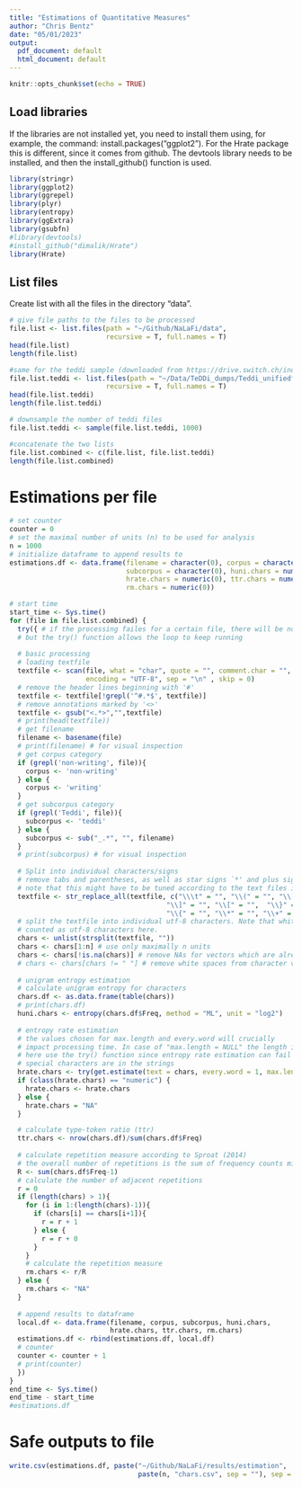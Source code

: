 ```yaml
---
title: "Estimations of Quantitative Measures"
author: "Chris Bentz"
date: "05/01/2023"
output:
  pdf_document: default
  html_document: default
---
```


```r
knitr::opts_chunk$set(echo = TRUE)
```

## Load libraries
If the libraries are not installed yet, you need to install them using, for example, the command: install.packages("ggplot2"). For the Hrate package this is different, since it comes from github. The devtools library needs to be installed, and then the install_github() function is used.
```r
library(stringr)
library(ggplot2)
library(ggrepel)
library(plyr)
library(entropy)
library(ggExtra)
library(gsubfn)
#library(devtools)
#install_github("dimalik/Hrate")
library(Hrate)
```

## List files
Create list with all the files in the directory "data". 
```r
# give file paths to the files to be processed
file.list <- list.files(path = "~/Github/NaLaFi/data", 
                        recursive = T, full.names = T)
head(file.list)
length(file.list)

#same for the teddi sample (downloaded from https://drive.switch.ch/index.php/s/MJv7xFkzqlzFn0y)
file.list.teddi <- list.files(path = "~/Data/TeDDi_dumps/Teddi_unifiedformat", 
                        recursive = T, full.names = T)
head(file.list.teddi)
length(file.list.teddi)

# downsample the number of teddi files
file.list.teddi <- sample(file.list.teddi, 1000)

#concatenate the two lists
file.list.combined <- c(file.list, file.list.teddi)
length(file.list.combined)
```

# Estimations per file
```r
# set counter
counter = 0
# set the maximal number of units (n) to be used for analysis
n = 1000
# initialize dataframe to append results to
estimations.df <- data.frame(filename = character(0), corpus = character(0), 
                             subcorpus = character(0), huni.chars = numeric (0), 
                             hrate.chars = numeric(0), ttr.chars = numeric(0), 
                             rm.chars = numeric(0)) 

# start time
start_time <- Sys.time()
for (file in file.list.combined) {
  try({ # if the processing failes for a certain file, there will be no output for this file,
  # but the try() function allows the loop to keep running  
  
  # basic processing
  # loading textfile
  textfile <- scan(file, what = "char", quote = "", comment.char = "", 
                   encoding = "UTF-8", sep = "\n" , skip = 0) 
  # remove the header lines beginning with '#'
  textfile <- textfile[!grepl('^#.*$', textfile)]
  # remove annotations marked by '<>'
  textfile <- gsub("<.*>","",textfile) 
  # print(head(textfile))
  # get filename
  filename <- basename(file) 
  # print(filename) # for visual inspection
  # get corpus category
  if (grepl('non-writing', file)){
    corpus <- 'non-writing'
  } else {
    corpus <- 'writing'
  }
  # get subcorpus category
  if (grepl('Teddi', file)){
    subcorpus <- 'teddi'
  } else {
    subcorpus <- sub("_.*", "", filename)
  }
  # print(subcorpus) # for visual inspection
  
  # Split into individual characters/signs 
  # remove tabs and parentheses, as well as star signs `*' and plus signs `+´
  # note that this might have to be tuned according to the text files included
  textfile <- str_replace_all(textfile, c("\\\t" = "", "\\(" = "", "\\)" = "", 
                                       "\\]" = "", "\\[" = "",  "\\}" = "", 
                                       "\\{" = "", "\\*" = "", "\\+" = ""))
  # split the textfile into individual utf-8 characters. Note that white spaces are
  # counted as utf-8 characters here.
  chars <- unlist(strsplit(textfile, ""))
  chars <- chars[1:n] # use only maximally n units
  chars <- chars[!is.na(chars)] # remove NAs for vectors which are already shorter than n
  # chars <- chars[chars != " "] # remove white spaces from character vector
  
  # unigram entropy estimation
  # calculate unigram entropy for characters
  chars.df <- as.data.frame(table(chars))
  # print(chars.df)
  huni.chars <- entropy(chars.df$Freq, method = "ML", unit = "log2")
  
  # entropy rate estimation
  # the values chosen for max.length and every.word will crucially 
  # impact processing time. In case of "max.length = NULL" the length is n units
  # here use the try() function since entropy rate estimation can fail when particular
  # special characters are in the strings
  hrate.chars <- try(get.estimate(text = chars, every.word = 1, max.length = NULL))
  if (class(hrate.chars) == "numeric") {
    hrate.chars <- hrate.chars
  } else {
    hrate.chars = "NA"
  }

  # calculate type-token ratio (ttr)
  ttr.chars <- nrow(chars.df)/sum(chars.df$Freq)
  
  # calculate repetition measure according to Sproat (2014)
  # the overall number of repetitions is the sum of frequency counts minus 1. 
  R <- sum(chars.df$Freq-1) 
  # calculate the number of adjacent repetitions
  r = 0
  if (length(chars) > 1){
    for (i in 1:(length(chars)-1)){
      if (chars[i] == chars[i+1]){
        r = r + 1
      } else {
        r = r + 0
      }
    }
    # calculate the repetition measure
    rm.chars <- r/R
  } else {
    rm.chars <- "NA"  
  }
  
  # append results to dataframe
  local.df <- data.frame(filename, corpus, subcorpus, huni.chars, 
                         hrate.chars, ttr.chars, rm.chars)
  estimations.df <- rbind(estimations.df, local.df)
  # counter
  counter <- counter + 1
  # print(counter)
  })
}
end_time <- Sys.time()
end_time - start_time
#estimations.df
```

# Safe outputs to file
```r
write.csv(estimations.df, paste("~/Github/NaLaFi/results/estimation", 
                                paste(n, "chars.csv", sep = ""), sep = ""), row.names = F)
```
